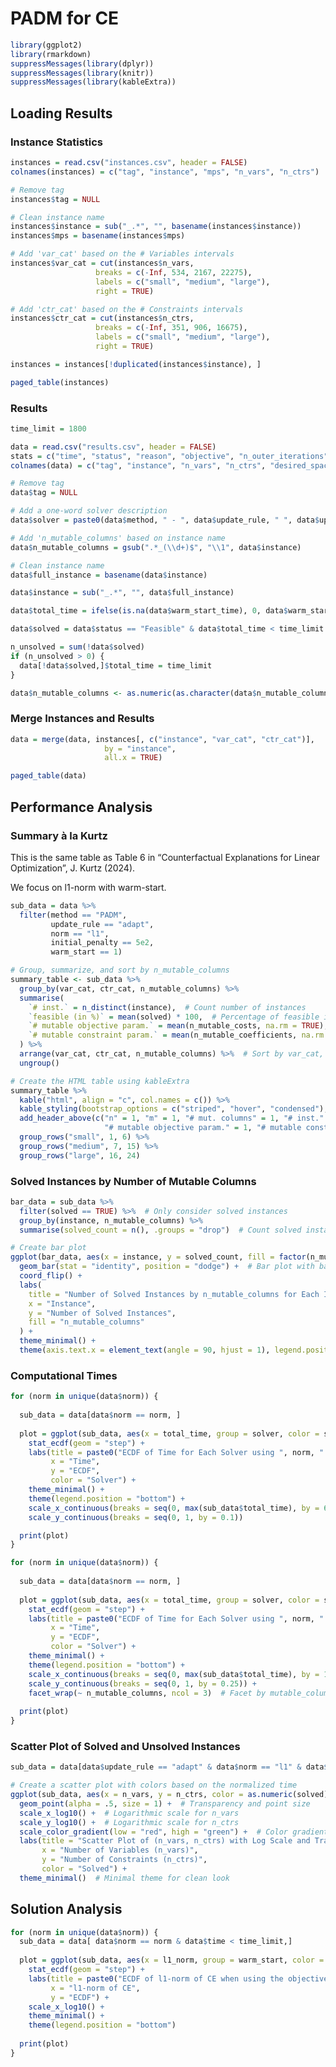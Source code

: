 # PADM for CE

```r
library(ggplot2)
library(rmarkdown)
suppressMessages(library(dplyr))
suppressMessages(library(knitr))
suppressMessages(library(kableExtra))
```

## Loading Results

### Instance Statistics

```r
instances = read.csv("instances.csv", header = FALSE)
colnames(instances) = c("tag", "instance", "mps", "n_vars", "n_ctrs")

# Remove tag
instances$tag = NULL

# Clean instance name
instances$instance = sub("_.*", "", basename(instances$instance))
instances$mps = basename(instances$mps)

# Add 'var_cat' based on the # Variables intervals
instances$var_cat = cut(instances$n_vars, 
                   breaks = c(-Inf, 534, 2167, 22275), 
                   labels = c("small", "medium", "large"),
                   right = TRUE)

# Add 'ctr_cat' based on the # Constraints intervals
instances$ctr_cat = cut(instances$n_ctrs, 
                   breaks = c(-Inf, 351, 906, 16675), 
                   labels = c("small", "medium", "large"),
                   right = TRUE)

instances = instances[!duplicated(instances$instance), ]

paged_table(instances)
```

### Results

```r

time_limit = 1800

data = read.csv("results.csv", header = FALSE)
stats = c("time", "status", "reason", "objective", "n_outer_iterations", "n_inner_iterations","l1_norm", "l2_norm")
colnames(data) = c("tag", "instance", "n_vars", "n_ctrs", "desired_space_dim", "n_mutable_coefficients", "n_mutable_costs", "n_mutable_rhs", "method", "update_rule", "update_rule_parameter", "norm", "initial_penalty",  "warm_start", "sol_file", paste0("warm_start_", stats), stats, "solution_ok", "unconstrained_obj", "constrained_obj", "gap")

# Remove tag
data$tag = NULL

# Add a one-word solver description
data$solver = paste0(data$method, " - ", data$update_rule, " ", data$update_rule_parameter, " - ", data$norm, " - init ", data$initial_penalty, " - warm start ", data$warm_start)

# Add 'n_mutable_columns' based on instance name
data$n_mutable_columns = gsub(".*_(\\d+)$", "\\1", data$instance)

# Clean instance name
data$full_instance = basename(data$instance)

data$instance = sub("_.*", "", data$full_instance)

data$total_time = ifelse(is.na(data$warm_start_time), 0, data$warm_start_time) + data$time

data$solved = data$status == "Feasible" & data$total_time < time_limit

n_unsolved = sum(!data$solved)
if (n_unsolved > 0) {
  data[!data$solved,]$total_time = time_limit
}

data$n_mutable_columns <- as.numeric(as.character(data$n_mutable_columns))  # Convert to numeric


```

### Merge Instances and Results

```r
data = merge(data, instances[, c("instance", "var_cat", "ctr_cat")], 
                     by = "instance",
                     all.x = TRUE)
```

```r
paged_table(data)
```

## Performance Analysis

### Summary à la Kurtz 

This is the same table as Table 6 in "Counterfactual Explanations for Linear Optimization", J. Kurtz (2024). 

We focus on l1-norm with warm-start.

```r
sub_data = data %>%
  filter(method == "PADM",
         update_rule == "adapt",
         norm == "l1",
         initial_penalty == 5e2,
         warm_start == 1)

# Group, summarize, and sort by n_mutable_columns
summary_table <- sub_data %>%
  group_by(var_cat, ctr_cat, n_mutable_columns) %>%
  summarise(
    `# inst.` = n_distinct(instance),  # Count number of instances
    `feasible (in %)` = mean(solved) * 100,  # Percentage of feasible instances
    `# mutable objective param.` = mean(n_mutable_costs, na.rm = TRUE),  # Avg mutable objective parameters
    `# mutable constraint param.` = mean(n_mutable_coefficients, na.rm = TRUE)  # Avg mutable constraint parameters
  ) %>%
  arrange(var_cat, ctr_cat, n_mutable_columns) %>%  # Sort by var_cat, ctr_cat, and n_mutable_columns
  ungroup()

# Create the HTML table using kableExtra
summary_table %>%
  kable("html", align = "c", col.names = c()) %>%
  kable_styling(bootstrap_options = c("striped", "hover", "condensed"), full_width = FALSE, position = "center") %>%
  add_header_above(c("n" = 1, "m" = 1, "# mut. columns" = 1, "# inst." = 1, "feasible (in %)" = 1, 
                     "# mutable objective param." = 1, "# mutable constraint param." = 1)) %>%
  group_rows("small", 1, 6) %>%
  group_rows("medium", 7, 15) %>%
  group_rows("large", 16, 24)
```

### Solved Instances by Number of Mutable Columns

```r
bar_data = sub_data %>%
  filter(solved == TRUE) %>%  # Only consider solved instances
  group_by(instance, n_mutable_columns) %>%
  summarise(solved_count = n(), .groups = "drop")  # Count solved instances

# Create bar plot
ggplot(bar_data, aes(x = instance, y = solved_count, fill = factor(n_mutable_columns))) +
  geom_bar(stat = "identity", position = "dodge") +  # Bar plot with bars side-by-side
  coord_flip() +
  labs(
    title = "Number of Solved Instances by n_mutable_columns for Each Instance",
    x = "Instance",
    y = "Number of Solved Instances",
    fill = "n_mutable_columns"
  ) +
  theme_minimal() +
  theme(axis.text.x = element_text(angle = 90, hjust = 1), legend.position = "top")  # Rotate x-axis labels for better readability

```

### Computational Times

```r
for (norm in unique(data$norm)) {
  
  sub_data = data[data$norm == norm, ]
  
  plot = ggplot(sub_data, aes(x = total_time, group = solver, color = solver)) + 
    stat_ecdf(geom = "step") + 
    labs(title = paste0("ECDF of Time for Each Solver using ", norm, " norm"),
         x = "Time",
         y = "ECDF",
         color = "Solver") +
    theme_minimal() +
    theme(legend.position = "bottom") +
    scale_x_continuous(breaks = seq(0, max(sub_data$total_time), by = 60), limits = c(0, time_limit)) +
    scale_y_continuous(breaks = seq(0, 1, by = 0.1))

  print(plot)
}
```

```r
for (norm in unique(data$norm)) {
  
  sub_data = data[data$norm == norm, ]
  
  plot = ggplot(sub_data, aes(x = total_time, group = solver, color = solver)) + 
    stat_ecdf(geom = "step") + 
    labs(title = paste0("ECDF of Time for Each Solver using ", norm, " norm"),
         x = "Time",
         y = "ECDF",
         color = "Solver") +
    theme_minimal() +
    theme(legend.position = "bottom") +
    scale_x_continuous(breaks = seq(0, max(sub_data$total_time), by = 180), limits = c(0, time_limit)) +
    scale_y_continuous(breaks = seq(0, 1, by = 0.25)) +
    facet_wrap(~ n_mutable_columns, ncol = 3)  # Facet by mutable_columns, 3 columns
  
  print(plot)
}
```

### Scatter Plot of Solved and Unsolved Instances

```r
sub_data = data[data$update_rule == "adapt" & data$norm == "l1" & data$initial_penalty == 5e2,]

# Create a scatter plot with colors based on the normalized time
ggplot(sub_data, aes(x = n_vars, y = n_ctrs, color = as.numeric(solved))) +
  geom_point(alpha = .5, size = 1) +  # Transparency and point size
  scale_x_log10() +  # Logarithmic scale for n_vars
  scale_y_log10() +  # Logarithmic scale for n_ctrs
  scale_color_gradient(low = "red", high = "green") +  # Color gradient
  labs(title = "Scatter Plot of (n_vars, n_ctrs) with Log Scale and Transparency",
       x = "Number of Variables (n_vars)",
       y = "Number of Constraints (n_ctrs)",
       color = "Solved") +
  theme_minimal()  # Minimal theme for clean look
```


## Solution Analysis 


```r
for (norm in unique(data$norm)) {
  sub_data = data[ data$norm == norm & data$time < time_limit,]
  
  plot = ggplot(sub_data, aes(x = l1_norm, group = warm_start, color = as.character(warm_start))) + 
    stat_ecdf(geom = "step") + 
    labs(title = paste0("ECDF of l1-norm of CE when using the objective function: ", norm),
         x = "l1-norm of CE",
         y = "ECDF") +
    scale_x_log10() +
    theme_minimal() +
    theme(legend.position = "bottom")
  
  print(plot)
}
```
